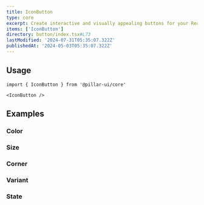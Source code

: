 ```yaml
---
title: IconButton
type: core
excerpt: Create interactive and visually appealing buttons for your React applications. Customize styles, sizes, and behaviors to enhance user engagement and streamline navigation.
items: ['IconButton']
directory: button/index.tsx#L73
lastModified: '2024-07-31T05:35:07.322Z'
publishedAt: '2024-05-03T05:35:07.322Z'
---
```


## Usage

```tsx
import { IconButton } from '@pillar-ui/core'
```

```tsx
<IconButton />
```

## Examples

### Color

<Prop defaultValue="p" type="'i' | 'd' | 'su' | 'se' | 'w' | 'p' | 'b' | 'o'" />

<Playground name="iconButtonColor" root="iconButton" />

### Size

<Prop defaultValue="4" type="'1' | '2' | '3' | '4' | '5' | '6' | '7' | '8' | '9'" />

<Playground name="iconButtonSize" root="iconButton" />

### Corner

<Prop defaultValue="0" type="'0' | '1' | '2' | '3' | '4' | '5' | 'full'" />

<Playground name="iconButtonCorner" root="iconButton" />

### Variant

<Prop defaultValue="solid" type="'shadow'  |  'solid'  |  'outline'  |  'soft'  |  'mixed'" />

<Playground name="iconButtonVariant" root="iconButton" />

### State

<Playground name="iconButtonState" root="iconButton" />
